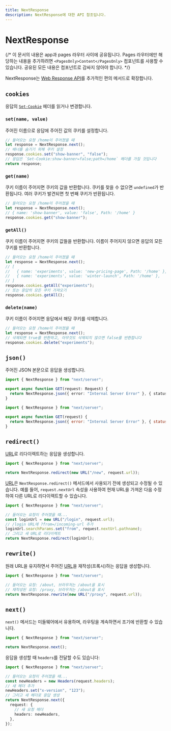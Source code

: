 ```yaml
---
title: NextResponse
description: NextResponse에 대한 API 참조입니다.
---
```


# NextResponse

{/* 이 문서의 내용은 app과 pages 라우터 사이에 공유됩니다. Pages 라우터에만 해당하는 내용을 추가하려면 `<PagesOnly>Content</PagesOnly>` 컴포넌트를 사용할 수 있습니다. 공유된 모든 내용은 컴포넌트로 감싸지 않아야 합니다. */}

NextResponse는 [Web Response API](https://developer.mozilla.org/docs/Web/API/Response)를 추가적인 편의 메서드로 확장합니다.

## `cookies`

응답의 [`Set-Cookie`](https://developer.mozilla.org/docs/Web/HTTP/Headers/Set-Cookie) 헤더를 읽거나 변경합니다.

### `set(name, value)`

주어진 이름으로 응답에 주어진 값의 쿠키를 설정합니다.

```ts
// 들어오는 요청 /home이 주어졌을 때
let response = NextResponse.next();
// 배너를 숨기기 위해 쿠키 설정
response.cookies.set("show-banner", "false");
// 응답은 `Set-Cookie:show-banner=false;path=/home` 헤더를 가질 것입니다
return response;
```

### `get(name)`

쿠키 이름이 주어지면 쿠키의 값을 반환합니다. 쿠키를 찾을 수 없으면 `undefined`가 반환됩니다. 여러 쿠키가 발견되면 첫 번째 쿠키가 반환됩니다.

```ts
// 들어오는 요청 /home이 주어졌을 때
let response = NextResponse.next();
// { name: 'show-banner', value: 'false', Path: '/home' }
response.cookies.get("show-banner");
```

### `getAll()`

쿠키 이름이 주어지면 쿠키의 값들을 반환합니다. 이름이 주어지지 않으면 응답의 모든 쿠키를 반환합니다.

```ts
// 들어오는 요청 /home이 주어졌을 때
let response = NextResponse.next();
// [
//   { name: 'experiments', value: 'new-pricing-page', Path: '/home' },
//   { name: 'experiments', value: 'winter-launch', Path: '/home' },
// ]
response.cookies.getAll("experiments");
// 또는 응답의 모든 쿠키 가져오기
response.cookies.getAll();
```

### `delete(name)`

쿠키 이름이 주어지면 응답에서 해당 쿠키를 삭제합니다.

```ts
// 들어오는 요청 /home이 주어졌을 때
let response = NextResponse.next();
// 삭제되면 true를 반환하고, 아무것도 삭제되지 않으면 false를 반환합니다
response.cookies.delete("experiments");
```

## `json()`

주어진 JSON 본문으로 응답을 생성합니다.

```ts filename="app/api/route.ts" switcher
import { NextResponse } from "next/server";

export async function GET(request: Request) {
  return NextResponse.json({ error: "Internal Server Error" }, { status: 500 });
}
```

```js filename="app/api/route.js" switcher
import { NextResponse } from "next/server";

export async function GET(request) {
  return NextResponse.json({ error: "Internal Server Error" }, { status: 500 });
}
```

## `redirect()`

[URL](https://developer.mozilla.org/docs/Web/API/URL)로 리다이렉트하는 응답을 생성합니다.

```ts
import { NextResponse } from "next/server";

return NextResponse.redirect(new URL("/new", request.url));
```

[URL](https://developer.mozilla.org/docs/Web/API/URL)은 `NextResponse.redirect()` 메서드에서 사용되기 전에 생성되고 수정될 수 있습니다. 예를 들어, `request.nextUrl` 속성을 사용하여 현재 URL을 가져온 다음 수정하여 다른 URL로 리다이렉트할 수 있습니다.

```ts
import { NextResponse } from "next/server";

// 들어오는 요청이 주어졌을 때...
const loginUrl = new URL("/login", request.url);
// /login URL에 ?from=/incoming-url 추가
loginUrl.searchParams.set("from", request.nextUrl.pathname);
// 그리고 새 URL로 리다이렉트
return NextResponse.redirect(loginUrl);
```

## `rewrite()`

원래 URL을 유지하면서 주어진 [URL](https://developer.mozilla.org/docs/Web/API/URL)을 재작성(프록시)하는 응답을 생성합니다.

```ts
import { NextResponse } from "next/server";

// 들어오는 요청: /about, 브라우저는 /about을 표시
// 재작성된 요청: /proxy, 브라우저는 /about을 표시
return NextResponse.rewrite(new URL("/proxy", request.url));
```

## `next()`

`next()` 메서드는 미들웨어에서 유용하며, 라우팅을 계속하면서 조기에 반환할 수 있습니다.

```ts
import { NextResponse } from "next/server";

return NextResponse.next();
```

응답을 생성할 때 `headers`를 전달할 수도 있습니다:

```ts
import { NextResponse } from "next/server";

// 들어오는 요청이 주어졌을 때...
const newHeaders = new Headers(request.headers);
// 새 헤더 추가
newHeaders.set("x-version", "123");
// 그리고 새 헤더로 응답 생성
return NextResponse.next({
  request: {
    // 새 요청 헤더
    headers: newHeaders,
  },
});
```
